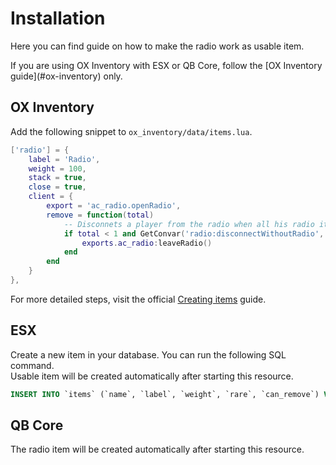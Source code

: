
# Installation
Here you can find guide on how to make the radio work as usable item.

<Callout type="warning">
	If you are using OX Inventory with ESX or QB Core, follow the [OX Inventory guide](#ox-inventory) only.
</Callout>



## OX Inventory

Add the following snippet to `ox_inventory/data/items.lua`.

```lua copy filename="ox_inventory/data/items.lua"
['radio'] = {
	label = 'Radio',
	weight = 100,
	stack = true,
	close = true,
	client = {
		export = 'ac_radio.openRadio',
		remove = function(total)
			-- Disconnets a player from the radio when all his radio items are removed.
			if total < 1 and GetConvar('radio:disconnectWithoutRadio', 'true') == 'true' then
				exports.ac_radio:leaveRadio()
			end
		end
	}
},
```
For more detailed steps, visit the official [Creating items](https://coxdocs.dev/ox_inventory/Guides/creatingItems) guide.



## ESX

Create a new item in your database. You can run the following SQL command.  
Usable item will be created automatically after starting this resource.

```sql copy filename="SQL"
INSERT INTO `items` (`name`, `label`, `weight`, `rare`, `can_remove`) VALUES ('radio', 'Radio', 1, 0, 1);
```



## QB Core

The radio item will be created automatically after starting this resource.
